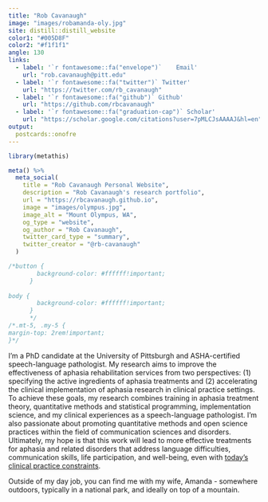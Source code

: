 ```yaml
---
title: "Rob Cavanaugh"
image: "images/robamanda-oly.jpg"
site: distill::distill_website
color1: "#005D8F"
color2: "#f1f1f1"
angle: 130
links:
  - label: '`r fontawesome::fa("envelope")`    Email'
    url: "rob.cavanaugh@pitt.edu"
  - label: '`r fontawesome::fa("twitter")` Twitter'
    url: "https://twitter.com/rb_cavanaugh"
  - label: '`r fontawesome::fa("github")` Github'
    url: "https://github.com/rbcavanaugh"
  - label: '`r fontawesome::fa("graduation-cap")` Scholar'
    url: "https://scholar.google.com/citations?user=7pMLCJsAAAAJ&hl=en"
output:
  postcards::onofre
---
```

 
```r
library(metathis)

meta() %>%
  meta_social(
    title = "Rob Cavanaugh Personal Website",
    description = "Rob Cavanaugh's research portfolio",
    url = "https://rbcavanaugh.github.io",
    image = "images/olympus.jpg",
    image_alt = "Mount Olympus, WA",
    og_type = "website",
    og_author = "Rob Cavanaugh",
    twitter_card_type = "summary",
    twitter_creator = "@rb-cavanaugh"
  )

```

```css
/*button {
        background-color: #ffffff!important;
      }
      
body {
        background-color: #ffffff!important;
      }
      */
/*.mt-5, .my-5 {
margin-top: 2rem!important;
}*/
```

I’m a PhD candidate at the University of Pittsburgh and ASHA-certified speech-language pathologist. My research aims to improve the effectiveness of aphasia rehabilitation services from two perspectives: (1) specifying the active ingredients of aphasia treatments and (2) accelerating the clinical implementation of aphasia research in clinical practice settings. To achieve these goals, my research combines training in aphasia treatment theory, quantitative methods and statistical programming, implementation science, and my clinical experiences as a speech-language pathologist. I’m also passionate about promoting quantitative methods and open science practices within the field of communication sciences and disorders. Ultimately, my hope is that this work will lead to more effective treatments for aphasia and related disorders that address language difficulties, communication skills, life participation, and well-being, even with [today's clinical practice constraints](https://podcasts.apple.com/ph/podcast/episode-77-voltage-drop-and-aphasia-treatment/id1166457367?i=1000539987679).

Outside of my day job, you can find me with my wife, Amanda - somewhere outdoors, typically in a national park, and ideally on top of a mountain.


<!-- <div style = "box-sizing: border-box; -->
<!--     min-height: 10%; -->
<!--     padding: 0 0 50px; -->
<!--     position: relative;"> -->

<!-- <center style = "bottom: 0; -->
<!--     height: 50px; -->
<!--     left: 0; -->
<!--     position: absolute; -->
<!--     width: 100%;"> -->

<!-- <hr> -->

<!-- <p style="padding-bottom:10px;"><em style="font-size:.75rem;">Built with:</em> -->
<!-- <a href="https://www.tidyverse.org/" target="_blank"> -->
<!--   <img border="0" alt="tidyverse logo" src = "images/tidyverse.svg" height="25px" width="auto" style="margin:0 10px;"> -->
<!-- </a> -->
<!-- <a href="https://rmarkdown.rstudio.com/" target="_blank"> -->
<!--   <img border="0" alt="rmarkdown logo" src = "images/rmarkdown.png" height="25px" width="auto" style="margin:0 10px;"> -->
<!-- </a> -->
<!-- <a href="https://rstudio.github.io/distill/" target="_blank"> -->
<!--   <img border="0" alt="distill logo" src = "images/distill.png" height="25px" width="auto" style="margin:0 10px;"> -->
<!-- </a> -->
<!-- <a href="https://github.com/rstudio/pagedown" target="_blank"> -->
<!--   <img border="0" alt="pagedown logo" src = "images/pagedown.png" height="25px" width="auto" style="margin:0 10px;"> -->
<!-- </a> -->
<!-- <a href="http://nickstrayer.me/datadrivencv/" target="_blank"> -->
<!--   <img border="0" alt="datadriven cv logo" src = "images/ddcv.svg" height="25px" width="auto" style="border-radius:10px; margin:0 10px;"> -->
<!-- </a> -->
<!-- <a href="https://pkg.garrickadenbuie.com/metathis/" target="_blank"> -->
<!--   <img border="0" alt="metathis logo" src = "images/metathis.png" height="25px" width="auto" style="margin:0 10px;"> -->
<!-- </a> -->
<!-- <br> -->
<!-- <em style="font-size:.5em"> -->
<!-- Last updated on `r Sys.Date()` -->
<!-- </em> -->
<!-- </p> -->


<!-- </center> -->

<!-- </div> -->

<!-- <em style="font-size:.5em"> -->
<!-- Last updated on `r Sys.Date()` -->
<!-- </em> -->

<!-- body { -->
<!--         background-color: #FFFFFF; -->
<!--       } -->

<!--       .rounded { -->
<!--         border-radius:50%!important; -->
<!--       } -->


